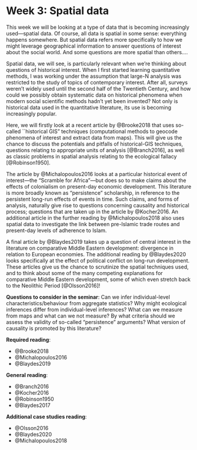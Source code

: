 
# Week 3: Spatial data {.unnumbered}

This week we will be looking at a type of data that is becoming increasingly used---spatial data. Of course, all data is spatial in some sense: everything happens somewhere. But spatial data refers more specifically to how we might leverage geographical information to answer questions of interest about the social world. And some questions are more spatial than others....

Spatial data, we will see, is particularly relevant when we're thinking about questions of historical interest. When I first started learning quantitative methods, I was working under the assumption that large-N analysis was restricted to the study of topics of contemporary interest. After all, surveys weren't widely used until the second half of the Twentieth Century, and how could we possibly obtain systematic data on historical phenomena when modern social scientific methods hadn't yet been invented? Not only is historical data used in the quantitative literature, its use is becoming increasingly popular. 

Here, we will firstly look at a recent article by @Brooke2018 that uses so-called ``historical GIS" techniques (computational methods to geocode phenomena of interest and extract data from maps). This will give us the chance to discuss the potentials and pitfalls of historical-GIS techniques, questions relating to appropriate units of analysis [@Branch2016], as well as classic problems in spatial analysis relating to the ecological fallacy [@Robinson1950].

The article by @Michalopoulos2016 looks at a particular historical event of interest---the "Scramble for Africa"---but does so to make claims about the effects of colonialism on present-day economic development. This literature is more broadly known as "persistence" scholarship, in reference to the persistent long-run effects of events in time. Such claims, and forms of analysis, naturally give rise to questions concerning causality and historical process; questions that are taken up in the article by @Kocher2016. An additional article in the further reading by @Michalopoulos2018 also uses spatial data to investigate the link between pre-Islamic trade routes and present-day levels of adherence to Islam. 

A final article by @Blaydes2019 takes up a question of central interest in the literature on comparative Middle Eastern development: divergence in relation to European economies. The additional reading by @Blaydes2020 looks specifically at the effect of political conflict on long-run development. These articles give us the chance to scrutinize the spatial techniques used, and to think about some of the many competing explanations for comparative Middle Eastern development, some of which even stretch back to the Neolithic Period [@Olsson2016]!

**Questions to consider in the seminar**: Can we infer individual-level characteristics/behaviour from aggregate statistics? Why might ecological inferences differ from individual-level inferences? What can we measure from maps and what can we not measure? By what criteria should we assess the validity of so-called "persistence" arguments? What version of causality is promoted by this literature? 

**Required reading**:

- @Brooke2018
- @Michalopoulos2016
- @Blaydes2019

**General reading**:

- @Branch2016
- @Kocher2016
- @Robinson1950
- @Blaydes2017

**Additional case studies reading**:

- @Olsson2016
- @Blaydes2020
- @Michalopoulos2018
